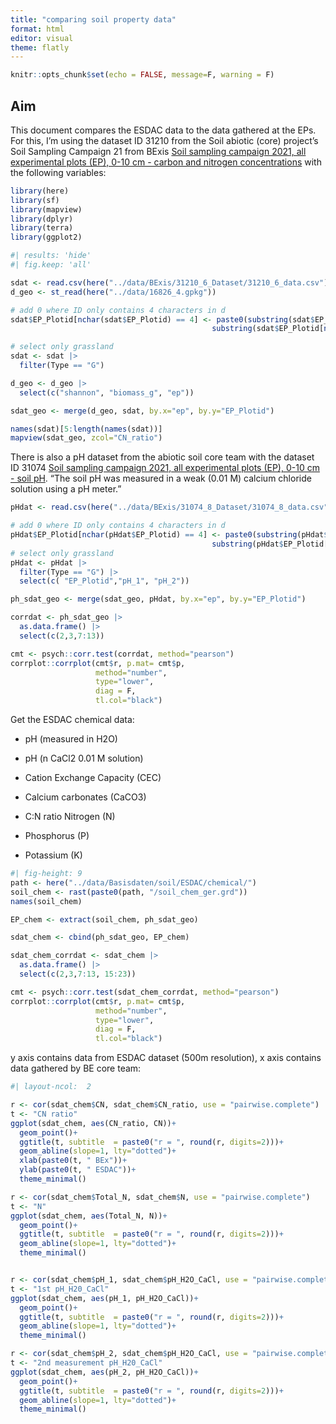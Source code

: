 ```yaml
---
title: "comparing soil property data"
format: html
editor: visual
theme: flatly
---
```


```r
knitr::opts_chunk$set(echo = FALSE, message=F, warning = F)
```

## Aim

This document compares the ESDAC data to the data gathered at the EPs. For this, I'm using the dataset ID 31210 from the Soil abiotic (core) project's Soil Sampling Campaign 21 from BExis [Soil sampling campaign 2021, all experimental plots (EP), 0-10 cm - carbon and nitrogen concentrations](https://www.bexis.uni-jena.de/ddm/data/Showdata/31210) with the following variables:

```r


library(here)
library(sf)
library(mapview)
library(dplyr)
library(terra)
library(ggplot2)
```

```r
#| results: 'hide'
#| fig.keep: 'all'

sdat <- read.csv(here("../data/BExis/31210_6_Dataset/31210_6_data.csv"))
d_geo <- st_read(here("../data/16826_4.gpkg"))

# add 0 where ID only contains 4 characters in d
sdat$EP_Plotid[nchar(sdat$EP_Plotid) == 4] <- paste0(substring(sdat$EP_Plotid[nchar(sdat$EP_Plotid) == 4], 1,3), "0", 
                                             substring(sdat$EP_Plotid[nchar(sdat$EP_Plotid) == 4], 4))

# select only grassland 
sdat <- sdat |>
  filter(Type == "G")

d_geo <- d_geo |>
  select(c("shannon", "biomass_g", "ep"))

sdat_geo <- merge(d_geo, sdat, by.x="ep", by.y="EP_Plotid")
```

```r
names(sdat)[5:length(names(sdat))]
mapview(sdat_geo, zcol="CN_ratio")

```

There is also a pH dataset from the abiotic soil core team with the dataset ID 31074 [Soil sampling campaign 2021, all experimental plots (EP), 0-10 cm - soil pH](https://www.bexis.uni-jena.de/ddm/data/Showdata/31074). "The soil pH was measured in a weak (0.01 M) calcium chloride solution using a pH meter." 

```r

pHdat <- read.csv(here("../data/BExis/31074_8_Dataset/31074_8_data.csv"))

# add 0 where ID only contains 4 characters in d
pHdat$EP_Plotid[nchar(pHdat$EP_Plotid) == 4] <- paste0(substring(pHdat$EP_Plotid[nchar(pHdat$EP_Plotid) == 4], 1,3), "0", 
                                             substring(pHdat$EP_Plotid[nchar(pHdat$EP_Plotid) == 4], 4))
# select only grassland 
pHdat <- pHdat |>
  filter(Type == "G") |>
  select(c( "EP_Plotid","pH_1", "pH_2"))

ph_sdat_geo <- merge(sdat_geo, pHdat, by.x="ep", by.y="EP_Plotid")

```


```r
corrdat <- ph_sdat_geo |>
  as.data.frame() |>
  select(c(2,3,7:13))

cmt <- psych::corr.test(corrdat, method="pearson")
corrplot::corrplot(cmt$r, p.mat= cmt$p,
                   method="number", 
                   type="lower", 
                   diag = F, 
                   tl.col="black")


```

Get the ESDAC chemical data:

-   pH (measured in H2O)

-   pH (n CaCl2 0.01 M solution)

-   Cation Exchange Capacity (CEC)

-   Calcium carbonates (CaCO3)

-   C:N ratio Nitrogen (N)

-   Phosphorus (P)

-   Potassium (K)

```r
#| fig-height: 9
path <- here("../data/Basisdaten/soil/ESDAC/chemical/")
soil_chem <- rast(paste0(path, "/soil_chem_ger.grd"))
names(soil_chem)

EP_chem <- extract(soil_chem, ph_sdat_geo)

sdat_chem <- cbind(ph_sdat_geo, EP_chem)

sdat_chem_corrdat <- sdat_chem |>
  as.data.frame() |>
  select(c(2,3,7:13, 15:23))

cmt <- psych::corr.test(sdat_chem_corrdat, method="pearson")
corrplot::corrplot(cmt$r, p.mat= cmt$p,
                   method="number", 
                   type="lower", 
                   diag = F, 
                   tl.col="black")

```

y axis contains data from ESDAC dataset (500m resolution), x axis contains data gathered by BE core team:

```r
#| layout-ncol:  2

r <- cor(sdat_chem$CN, sdat_chem$CN_ratio, use = "pairwise.complete")
t <- "CN ratio"
ggplot(sdat_chem, aes(CN_ratio, CN))+
  geom_point()+
  ggtitle(t, subtitle  = paste0("r = ", round(r, digits=2)))+
  geom_abline(slope=1, lty="dotted")+
  xlab(paste0(t, " BEx"))+
  ylab(paste0(t, " ESDAC"))+
  theme_minimal()

r <- cor(sdat_chem$Total_N, sdat_chem$N, use = "pairwise.complete")
t <- "N"
ggplot(sdat_chem, aes(Total_N, N))+
  geom_point()+
  ggtitle(t, subtitle  = paste0("r = ", round(r, digits=2)))+
  geom_abline(slope=1, lty="dotted")+
  theme_minimal()


r <- cor(sdat_chem$pH_1, sdat_chem$pH_H2O_CaCl, use = "pairwise.complete")
t <- "1st pH_H20_CaCl"
ggplot(sdat_chem, aes(pH_1, pH_H2O_CaCl))+
  geom_point()+
  ggtitle(t, subtitle  = paste0("r = ", round(r, digits=2)))+
  geom_abline(slope=1, lty="dotted")+
  theme_minimal()

r <- cor(sdat_chem$pH_2, sdat_chem$pH_H2O_CaCl, use = "pairwise.complete")
t <- "2nd measurement pH_H20_CaCl"
ggplot(sdat_chem, aes(pH_2, pH_H2O_CaCl))+
  geom_point()+
  ggtitle(t, subtitle  = paste0("r = ", round(r, digits=2)))+
  geom_abline(slope=1, lty="dotted")+
  theme_minimal()



```
